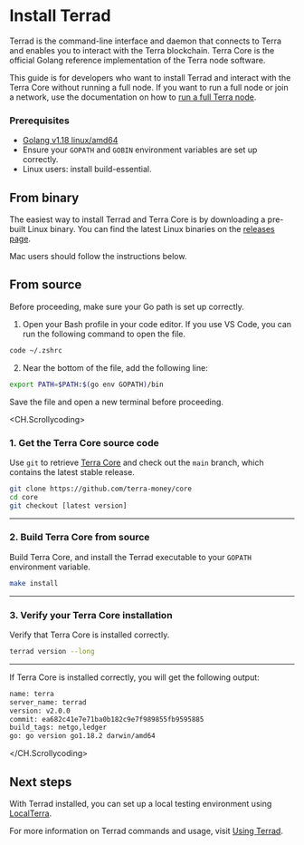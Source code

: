 
# Install Terrad

Terrad is the command-line interface and daemon that connects to Terra and enables you to interact with the Terra blockchain. Terra Core is the official Golang reference implementation of the Terra node software.

This guide is for developers who want to install Terrad and interact with the Terra Core without running a full node. If you want to run a full node or join a network, use the documentation on how to [run a full Terra node](../../full-node/run-a-full-terra-node/README.mdx).

### Prerequisites

- [Golang v1.18 linux/amd64](https://golang.org/doc/install)
- Ensure your `GOPATH` and `GOBIN` environment variables are set up correctly.
- Linux users: install build-essential.

## From binary

The easiest way to install Terrad and Terra Core is by downloading a pre-built Linux binary. You can find the latest Linux binaries on the [releases page](https://github.com/terra-money/core/releases). 

Mac users should follow the instructions below. 

## From source

<Admonition type="tip" icon="🛣" title="Set up your Go path">

Before proceeding, make sure your Go path is set up correctly. 

1. Open your Bash profile in your code editor. If you use VS Code, you can run the following command to open the file. 

```sh Terminal
code ~/.zshrc
```

2. Near the bottom of the file, add the following line: 

```sh Editor
export PATH=$PATH:$(go env GOPATH)/bin
```

Save the file and open a new terminal before proceeding. 

</Admonition>

<CH.Scrollycoding>
### 1. Get the Terra Core source code

Use `git` to retrieve [Terra Core](https://github.com/terra-money/core/) and check out the `main` branch, which contains the latest stable release.

```sh Terminal
git clone https://github.com/terra-money/core
cd core
git checkout [latest version]
```

---

### 2. Build Terra Core from source

Build Terra Core, and install the Terrad executable to your `GOPATH` environment variable.

```sh Terminal
make install
```

---

### 3. Verify your Terra Core installation

Verify that Terra Core is installed correctly.

```sh Terminal
terrad version --long
```

---

If Terra Core is installed correctly, you will get the following output:

```sh Output
name: terra
server_name: terrad
version: v2.0.0
commit: ea682c41e7e71ba0b182c9e7f989855fb9595885
build_tags: netgo,ledger
go: go version go1.18.2 darwin/amd64
```
</CH.Scrollycoding>

## Next steps

With Terrad installed, you can set up a local testing environment using [LocalTerra](../localterra/README.mdx).

For more information on Terrad commands and usage, visit [Using Terrad](using-terrad.mdx).


